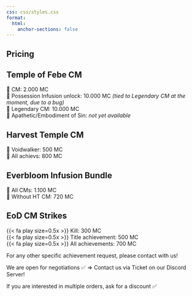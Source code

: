 ```yaml
---
css: css/styles.css
format:
  html:
    anchor-sections: false
---
```


::: {.textbox}
# Pricing
## Temple of Febe CM

👹 CM: 2.000 MC </br>
👹 Possession Infusion unlock: 10.000 MC _(tied to Legendary CM at the moment, due to a bug)_ </br>
👹 Legendary CM: 10.000 MC </br>
👹 Apathetic/Embodiment of Sin: _not yet available_

## Harvest Temple CM

🐉 Voidwalker: 500 MC </br>
🐉 All achievs: 800 MC

## Everbloom Infusion Bundle

🌸 All CMs: 1.100 MC </br>
🌸 Without HT CM: 720 MC

## EoD CM Strikes

{{< fa play size=0.5x >}}  Kill: 300 MC </br>
{{< fa play size=0.5x >}}  Title achievement: 500 MC </br>
{{< fa play size=0.5x >}}  All achievements: 700 MC

For any other specific achievement request, please contact with us!

We are open for negotiations ✅ => Contact us via Ticket on our Discord Server!

If you are interested in multiple orders, ask for a discount ✅
:::